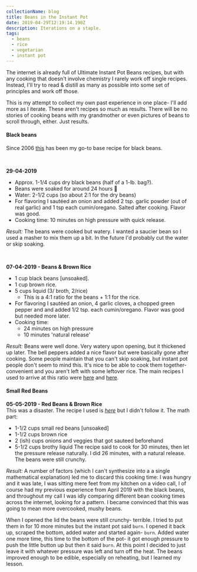 ```yaml
---
collectionName: blog
title: Beans in the Instant Pot
date: 2019-04-29T12:19:14.190Z
description: Iterations on a staple.
tags:
  - beans
  - rice
  - vegetarian
  - instant pot
---
```


The internet is already full of Ultimate Instant Pot Beans recipes, but with any
cooking that doesn't involve chemistry I rarely work off single recipes.
Instead, I'll try to read & distill as many as possible into some set of
principles and work off those.

This is my attempt to collect my own past experience in one place- I'll add more
as I iterate. These aren't recipes so much as results. There will be no stories
of cooking beans with my grandmother or even pictures of beans to scroll
through, either. Just results.


#### Black beans

Since 2006 [this](http://vegweb.com/recipes/black-beans-rice-cuban-style) has
been my go-to base recipe for black beans.

<br />

**29-04-2019**

- Approx. 1-1/4 cups dry black beans (half of a 1-lb. bag?).
- Beans were soaked for around 24 hours 😬
- Water: 2-1/2 cups (so about 2:1 for the dry beans)
- For flavoring I sautéed an onion and added 2 tsp. garlic powder (out of real
  garlic) and 1 tsp each cumin/oregano. Salted after cooking. Flavor was good.
- Cooking time: 10 minutes on high pressure with quick release.

_Result:_ The beans were cooked but watery. I wanted a saucier bean so I used a
masher to mix them up a bit. In the future I'd probably cut the water or skip
soaking.

<br />

**07-04-2019 - Beans & Brown Rice**

- 1 cup black beans [unsoaked].
- 1 cup brown rice.
- 5 cups liquid (3/ broth, 2/rice)
  - This is a 4:1 ratio for the beans + 1:1 for the rice.
- For flavoring I sautéed an onion, 4 garlic cloves, a chopped green pepper and
  and added 1/2 tsp. each cumin/oregano. Flavor was good but needed more later.
- Cooking time:
  - 24 minutes on high pressure
  - 10 minutes 'natural release'

_Result:_ Beans were well done. Very watery upon opening, but it thickened up
later. The bell peppers added a nice flavor but were basically gone after
cooking. Some people maintain that you can't skip soaking, but instant pot
people don't seem to mind this. It's nice to be able to cook them together-
convenient and you aren't left with some leftover rice. The main recipes I used
to arrive at this ratio were
[here](https://frommybowl.com/instant-pot-rice-beans/) and
[here](https://myplantbasedfamily.com/2016/08/10/instant-pot-black-beans-rice/).

#### Small Red Beans

**05-05-2019 - Red Beans & Brown Rice**  
This was a disaster. The recipe I used is *[here](https://cozypeachkitchen.com/instant-pot-red-beans-and-rice-vegan/)* but I didn't follow it. The math part:
- 1-1/2 cups small red beans [unsoaked]
- 1-1/2 cups brown rice
- 2 (ish) cups onions and veggies that got sauteed beforehand
- 5-1/2 cups brothy liquid
The recipe said to cook for 30 minutes, then let the pressure release naturally.  I did 26 minutes, with a natural release. The beans were still crunchy.  

_Result:_ A number of factors (which I can't synthesize into a a single mathematical explanation) led me to discard this cooking time: I was hungry and it was late, I was sitting mere feet from my kitchen on a video call, I of course had my previous experience from April 2019 with the black beans, and throughout my call I was idly comparing different bean cooking times across the internet, looking for a pattern. I became convinced that this was going to mean more overcooked, mushy beans.  

When I opened the lid  the beans were still crunchy- terrible. I tried to put them in for 10 more minutes but the instant pot said `burn`. I opened it back up, scraped the bottom, added water and started again- `burn`. Added water one more time, this time to the bottom of the pot- it got enough pressure to push the little button up but then it said `burn`. At this point I decided to just leave it with whatever pressure was left and turn off the heat. The beans improved enough to be edible, especially on reheating, but I learned my lesson.


